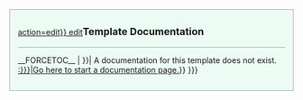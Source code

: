 <div style="padding: 1em; border: 1px solid #aaa; background-color: #ECFCF4;"><div style="padding-bottom: 3px; border-bottom: 1px solid #aaa; margin-bottom: 1ex;"><span class="editsection plainlinks">[[{{fullurl:{{FULLPAGENAME}}/doc|action=edit}} edit]]</span><span style="font-weight: bold; font-size: 125%">Template Documentation</span></div>__FORCETOC__
{{{content|{{#ifexist: {{{namespace|{{SUBJECTSPACE}}:}}}{{{page|{{PAGENAME}}/doc}}} | {{{{{namespace|{{SUBJECTSPACE}}:}}}{{{page|{{PAGENAME}}/doc}}}}}| A documentation for this template does not exist. [[{{{namespace|{{SUBJECTSPACE}}:}}}{{{page|{{PAGENAME}}/doc}}}|Go here to start a documentation page.]]}} }}}
</div>
